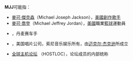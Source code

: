 {{noteTA
|G1=Music
|1=zh-cn:迈克尔;zh-tw:麥可;zh-hk:米高;
|2=zh-cn:杰克逊;zh-tw:傑克森;zh-hk:積遜;
}}
'''MJJ'''可能指：
* [[麥可·傑克森|麥可·傑克森]]（Michael Joseph Jackson），[[美國|美國]][[創作歌手|創作歌手]]
* [[麥可·喬登|麥可·喬登]]（Michael Jeffrey Jordan），[[美國|美國]]職業[[籃球|籃球]]運動員
* {{tsl|en|Michael Jepsen Jensen}}，丹麦赛车手
* {{tsl|en|MJJ Music}}，美国唱片公司，索尼音乐娱乐所有，由[[迈克尔·杰克逊|迈克尔·杰克逊]]所成立
*[https://www.hostloc.com 全球主机论坛] {{Wayback|url=https://www.hostloc.com/ |date=20210128141606 }}（HOSTLOC），论坛成员的内部统称

{{消歧义|cat=三字拉丁字母缩写消歧义}}